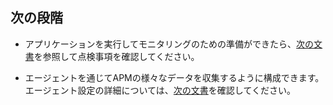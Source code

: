 ## 次の段階

- アプリケーションを実行してモニタリングのための準備ができたら、[次の文書](install-check)を参照して点検事項を確認してください。

- エージェントを通じてAPMの様々なデータを収集するように構成できます。 エージェント設定の詳細については、[次の文書](set-agent)を確認してください。
